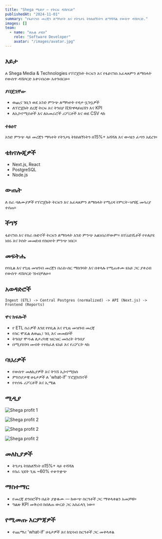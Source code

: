 ```yaml
---
title: "Shega ሚድያ — የትርፍ ዳሽቦርድ"
publishedAt: "2024-11-01"
summary: "የፋይናንስ መረጃን ለማካተት እና የትንታኔ ትክክለኝነትን ለማሻሻል የውስጥ ዳሽቦርድ."
images: []
team:
  - name: "ለኡል ታደሰ"
    role: "Software Developer"
    avatar: "/images/avatar.jpg"
---
```


## እይታ

ለ Shega Media & Technologies የፕሮጀክት ትርፍን እና የፋይናንስ አፈጻጸምን ለማስላት የውስጥ ዳሽቦርድ አቀናብረው አተገብርሁ።

### ያበጀኋቸው

- ወጪና ገቢን ወደ አንድ ምንጭ ለማካተት የዳታ ቧንቧዎች
- ለፕሮጀክት ደረጃ ትርፍ እና ትንበያ ቪዥዋላይዜሽን እና KPI
- ለኢኮኖሚስቶች እና ለአመራሮች ሪፖርቶች እና ወደ CSV ላክ

### ተፅዕኖ

አንድ ምንጭ ላይ መረጃን ማካተት የትንታኔ ትክክለኝነትን በ15%+ አሻሻለ እና ውሳኔን ፈጣን አደረገ።

## ቴክኖሎጂዎች

- Next.js, React
- PostgreSQL
- Node.js

## ውጤት

ለ ስራ ባለሙያዎች የፕሮጀክት ትርፍን እና አፈጻጸምን ለማስላት የሚረዳ የምርት-ዝግጁ መሳሪያ ተሰጠ።

## ችግኝ

ፋይናንስ እና የስራ ቡድኖች ትርፍን ለማስላት አንድ ምንጭ አልነበራቸውም። ስፕሬድሺቶች የተለያዩ ነበሩ እና ኮስት መመደብ የስህተት ምንጭ ነበር።

## መፍትሔ

የየቢል እና የጊዜ መዝገብ መረጃን በራስ-ሰር ማስገባት እና በቀላሉ የሚጠቀሙ ዩአይ ጋር ያቀረብ የውስጥ ዳሽቦርድ ገነብቻለሁ።

## አወዳድሮች

```text
Ingest (ETL) -> Central Postgres (normalized) -> API (Next.js) -> Frontend (Reports)
```

### ዋና ክፍሎች
- የ ETL ስራዎች እንደ የየቢል እና የጊዜ መዝገብ መረጃ
- የስር ሞዴል ለወጪ፣ ገቢ እና መመደቦች
- ትንበያ ሞዱል ለታሪካዊ ዝርዝር መሰረት ትንበያ
- በሚያስገባ መብት የተከፈለ ዩአይ እና የሪፖርት ላክ

## ባህሪዎች
- የውስጥ መለኪያዎች እና ትንሽ ኢኮኖሚክስ
- ምክንያታዊ ሁኔታዎች ለ 'what-if' ፕሮጀክሽኖች
- የተሰፋ ሪፖርቶች እና ኢሜል

## ሚዲያ
![Shega profit 1](/images/projects/shega/prof-01.jpg)

![Shega profit 2](/images/projects/shega/prof-02.jpg)

![Shega profit 2](/images/projects/shega/prof-03.jpg)

![Shega profit 2](/images/projects/shega/prof-04.jpg)

## መለኪያዎች
- ትንታኔ ትክክለኝነት በ15%+ ላይ ተሻሻለ
- የስራ ሂደት ጊዜ ~60% ተቆጥቋጭ

## ማስተማር
- የመረጃ ድንበሮችን በፊት ያቋቁሙ — ከውጭ ስርዓቶች ጋር ማቀላቀልን አመቻቹ።
- ግልጽ KPI መቅረብ ከበለጠ ውርድ ጋር አስፈላጊ ነው።

## የሚመጡ እርምጃዎች
- ተጨማሪ 'what-if' ሁኔታዎች እና ከሂሳብ ስርዓቶች ጋር መቀላቀል

